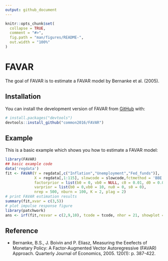 ```yaml
---
output: github_document
---
```


<!-- README.md is generated from README.Rmd. Please edit that file -->

```r
knitr::opts_chunk$set(
  collapse = TRUE,
  comment = "#>",
  fig.path = "man/figures/README-",
  out.width = "100%"
)
```

# FAVAR

<!-- badges: start -->
<!-- badges: end -->

The goal of FAVAR is to estimate a FAVAR model by Bernanke et al. (2005).

## Installation

You can install the development version of FAVAR from [GitHub](https://github.com/common2016/FAVAR) with:

```r
# install.packages("devtools")
devtools::install_github("common2016/FAVAR")
```

## Example

This is a basic example which shows you how to estimate a FAVAR model:

```r
library(FAVAR)
## basic example code
data('regdata')
fit <- FAVAR(Y = regdata[,c("Inflation","Unemployment","Fed_funds")],
             X = regdata[,1:115], slowcode = slowcode,fctmethod = 'BBE',
             factorprior = list(b0 = 0, vb0 = NULL, c0 = 0.01, d0 = 0.01), 
             varprior = list(b0 = 0,vb0 = 10, nu0 = 0, s0 = 0),
             nrep = 500, nburn = 100, K = 2, plag = 2)
# print FAVAR estimation results
summary(fit,xvar = c(3,5))
# plot impulse response figure
library(patchwork)
ans <- irf(fit,resvar = c(2,9,10), tcode = tcode, nhor = 21, showplot = T)
```


## Reference


- Bernanke, B.S., J. Boivin and P. Eliasz, Measuring the Eeefects of Monetary Policy: A Factor-Augmented Vector Autoregressive (FAVAR) Approach. Quarterly Journal of Economics, 2005. 120(1): p. 387-422.

